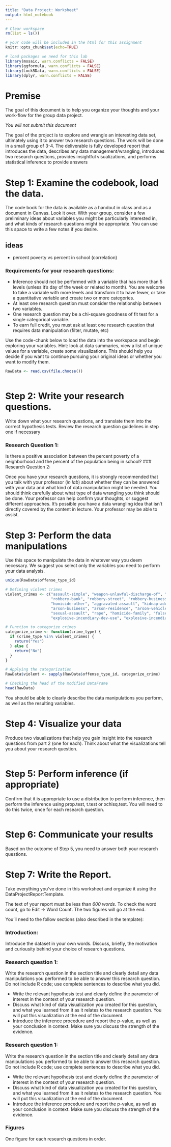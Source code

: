 ```yaml
---
title: "Data Project: Worksheet"
output: html_notebook
---
```


```r
# Clear workspace
rm(list = ls()) 

# your code will be included in the html for this assignment
knitr::opts_chunk$set(echo=TRUE) 

# load packages we need for this lab
library(mosaic, warn.conflicts = FALSE) 
library(ggformula, warn.conflicts = FALSE)
library(Lock5Data, warn.conflicts = FALSE)
library(dplyr, warn.conflicts = FALSE)

```


# Premise

The goal of this document is to help you organize your thoughts and your work-flow for the group data project.  

*You will not submit this document*

The goal of the project is to explore and wrangle an interesting data set, ultimately using it to answer two research questions.  The work will be done in a small group of 3-4. The deliverable is fully developed report that introduces the data, describes any data management/wrangling, introduces two research questions, provides insightful visualizations, and performs statistical inference to provide answers

# Step 1:  Examine the codebook, load the data.

The code book for the data is available as a handout in class and as a document in Canvas.  Look it over.  With your group, consider a few preliminary ideas about variables you might be particularly interested in, and what kinds of research questions might be appropriate.  You can use this space to write a few notes if you desire.

## ideas
- percent poverty vs percent in school (correlation)



### Requirements for your research questions:  

  - Inference should not be performed with a variable that has more than 5 levels (unless it's day of the week or related to month).  You are welcome to take a variable with more levels and transform it to have fewer, or take a quantitative variable and create two or more categories.
  - At least one research question must consider the relationship between two variables.
  - One research question may be a chi-square goodness of fit test for a single categorical variable.
  - To earn full credit, you must ask at least one research question that requires data manipulation (filter, mutate, etc)

Use the code-chunk below to load the data into the workspace and begin exploring your variables.  Hint:  look at data summaries, view a list of unique values for a variable, create some visualizations.  This should help you decide if you want to continue pursuing your original ideas or whether you want to modify them.  

```r
RawData <- read.csv(file.choose())



```


# Step 2: Write your research questions.

Write down what your research questions, and translate them into the correct hypothesis tests.  Review the research question guidelines in step one if necessary

### Research Question 1:
Is there a positive association between the percent poverty of a neighborhood and the percent of the population being in school?
### Research Question 2:



Once you have your research questions, it is strongly recommended that you talk with your professor (*in lab*) about whether they can be answered with your data and what kind of data manipulation might be needed.  You should think carefully about what type of data wrangling you think should be done.  Your professor can help confirm your thoughts, or suggest different approaches.  It's possible you have a data wrangling idea that isn't directly covered by the content in lecture.  Your professor may be able to assist.

# Step 3: Perform the data manipulations

Use this space to manipulate the data in whatever way you deem necessary.  We suggest you select only the variables you need to perform your data analysis.

```r

unique(RawData$offense_type_id)

# Defining violent crimes
violent_crimes <- c("assault-simple", "weapon-unlawful-discharge-of", "menacing-felony-w-weap", "agg-aslt-shoot",
                    "robbery-bank", "robbery-street", "robbery-business", "robbery-car-jacking", "robbery-residence",
                    "homicide-other", "aggravated-assault", "kidnap-adult-victim", "weapon-other-viol", "agg-aslt-police-weapon",
                    "arson-business", "arson-residence", "arson-vehicle", "arson-other", "arson-public-building",
                    "sexual-assault", "rape", "homicide-family", "false-imprisonment", "weapon-fire-into-occ-bldg", "weapon-fire-into-occ-veh",
                    "explosive-incendiary-dev-use", "explosive-incendiary-dev-pos", "threats-to-injure", "assault-police-simple")

# Function to categorize crimes
categorize_crime <- function(crime_type) {
  if (crime_type %in% violent_crimes) {
    return("Yes")
  } else {
    return("No")
  }
}

# Applying the categorization
RawData$violent <- sapply(RawData$offense_type_id, categorize_crime)

# Checking the head of the modified DataFrame
head(RawData)
```

You should be able to clearly describe the data manipulations you perform, as well as the resulting variables.

# Step 4:  Visualize your data

Produce two visualizations that help you gain insight into the research questions from part 2 (one for each).  Think about what the visualizations tell you about your research question.

```r

```


# Step 5: Perform inference (if appropriate)

Confirm that it is appropriate to use a distribution to perform inference, then perform the inference using prop.test, t.test or xchisq.test.  You will need to do this twice, once for each research question.

```r

```


# Step 6:  Communicate your results

Based on the outcome of Step 5, you need to answer both your research questions.  



# Step 7: Write the Report.

Take everything you've done in this worksheet and organize it using the DataProjectReportTemplate.

The text of your report must be less than *600 words*.  To check the word count, go to Edit -> Word Count.  The two figures will go at the end.

You'll need to the follow sections (also described in the template):

### Introduction: 

Introduce the dataset in your own words.  Discuss, briefly, the motivation and curiousity behind your choice of research questions.  
  
### Research question 1:  

Write the research question in the section title and clearly detail any data manipulations you performed to be able to answer this research question. Do not include R code; use complete sentences to describe what you did.  
  
   - Write the relevant hypothesis test and clearly define the parameter of interest in the context of your research question. 
   - Discuss what kind of data visualization you created for this question, and what you learned from it as it relates to the research question.  You will put this visualization at the end of the document.
  - Introduce the inference procedure and report the p-value, as well as your conclusion in context.  Make sure you discuss the strength of the evidence.
      
### Research question 1:  

Write the research question in the section title and clearly detail any data manipulations you performed to be able to answer this research question. Do not include R code; use complete sentences to describe what you did.  
  
   - Write the relevant hypothesis test and clearly define the parameter of interest in the context of your research question. 
   - Discuss what kind of data visualization you created for this question, and what you learned from it as it relates to the research question.  You will put this visualization at the end of the document.
  - Introduce the inference procedure and report the p-value, as well as your conclusion in context.  Make sure you discuss the strength of the evidence.
  
### Figures

One figure for each research questions in order.
      
      
      
  